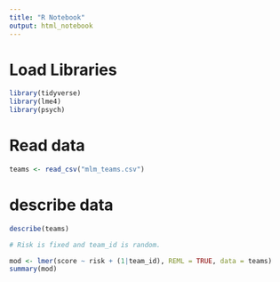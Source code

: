 ```yaml
---
title: "R Notebook"
output: html_notebook
---
```




# Load Libraries
```r
library(tidyverse)
library(lme4)
library(psych)
```


# Read data
```r
teams <- read_csv("mlm_teams.csv")
```




# describe data
```r
describe(teams)
```




```r
# Risk is fixed and team_id is random.

mod <- lmer(score ~ risk + (1|team_id), REML = TRUE, data = teams)
summary(mod)

```










